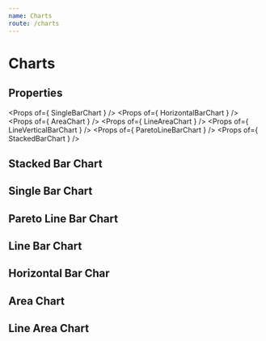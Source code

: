 ```yaml
---
name: Charts
route: /charts
---
```



# Charts

## Properties
<Props of={ SingleBarChart } />
<Props of={ HorizontalBarChart } />
<Props of={ AreaChart } />
<Props of={ LineAreaChart } />
<Props of={ LineVerticalBarChart } />
<Props of={ ParetoLineBarChart } />
<Props of={ StackedBarChart } />

## Stacked Bar Chart
<Playground>
    <StackedBarChart
        yDataType='money'
        xTickType='text'
        yTitle='value'
        barsInfo={[
            {
                title: 'Manutenção',
                color: '#87C4CB'
            },
            { 
                title: 'Aquisição',
                color: '#487086'
            }
        ]}
        data={ [
            [['equipment', 20000]], 
            [['equipment', 50000]]
        ] } 
    />
</Playground>


## Single Bar Chart
<Playground>
    <SingleBarChart
        height={ 275 }
        color='#004A7C'
        yDataType='money'
        xTickType='date'
        yDomainExtra={ 10 }
        yTitle='quantity'
        xTitle='equipment'
        yTooltipTitle='big description'
        xTooltipTitle='big description'
        yDomainExtra={ 10 }
        data={ [["2019-10-16", 23]] } 
    />
</Playground>

## Pareto Line Bar Chart
<Playground>
    <ParetoLineBarChart
        width={ 600 }
        yTitle='(R$) Custo'
        yDomainExtra={ 100 }
        yDataType='money'
        barsInfo={ [
            {
                title: 'Custo total',
                color: '#E97551'
            },
            {
                title: 'Manutenção',
                color: '#87C4CB'
            },
            { 
                title: 'Aquisição',
                color: '#487086'
            }
        ] }
        data={ [
            [
                ['EQUIPMENT01', 80],    
                ['EQUIPMENT02', 90],    
                ['EQUIPMENT03', 95],
                ['EQUIPMENT04', 80],
                ['EQUIPMENT05', 90],
                ['EQUIPMENT06', 95],
                ['EQUIPMENT07', 80],
                ['EQUIPMENT08', 90],
                ['EQUIPMENT09', 95],
                ['EQUIPMENT10', 80]    
            ],
            [
                ['EQUIPMENT01', 8000],
                ['EQUIPMENT02', 9000],
                ['EQUIPMENT03', 9500],
                ['EQUIPMENT04', 10000],
                ['EQUIPMENT05', 11000],
                ['EQUIPMENT06', 11500],
                ['EQUIPMENT07', 11600],
                ['EQUIPMENT08', 11700],
                ['EQUIPMENT09', 11800],
                ['EQUIPMENT10', 11900]
            ],
            [
                ['EQUIPMENT01', 800],
                ['EQUIPMENT02', 900],
                ['EQUIPMENT03', 950],
                ['EQUIPMENT04', 1000],
                ['EQUIPMENT05', 1100],
                ['EQUIPMENT06', 1150],
                ['EQUIPMENT07', 1160],
                ['EQUIPMENT08', 1170],
                ['EQUIPMENT09', 1180],
                ['EQUIPMENT10', 1190]
            ]
        ]
    }
    />
</Playground>


## Line Bar Chart
<Playground>
    <LineVerticalBarChart
        yTitle='(R$) Custo'
        yDataType='money'
        yDomainExtra={ 20 }
        barsInfo={ [ 
            { 
                title: 'Preventivas',
                color: '#9F88FB'
            },
            {
                title: 'Corretivas',
                color: '#30D2D6'
            },
            {
                title: 'Total',
                color: '#F09B1B',
            }
        ] }
        data={ [
            [ 
                ['2019-01-01', 1000000],
                ['2019-02-01', 2000000],
                ['2019-03-01', 3000000],
                ['2019-04-01', 4000000],
                ['2019-05-01', 5000000],
                ['2019-06-01', 6000000]
            ],
            [ 
                ['2019-01-01', 100000],
                ['2019-02-01', 250000],
                ['2019-03-01', 120000],
                ['2019-04-01', 400000],
                ['2019-05-01', 500000],
                ['2019-06-01', 600000]
            ],
            [ 
                ['2019-01-01', 10000000],
                ['2019-02-01', 11000000],
                ['2019-03-01', 12000000],
                ['2019-04-01', 13000000],
                ['2019-05-01', 14000000],
                ['2019-06-01', 15000000]
            ]
        ] }
    />
</Playground>


## Horizontal Bar Char
<Playground>
    <HorizontalBarChart 
        percent
        color='#8BC34A'
        behindColor='#8bc34a5c'
        yToolTip='Equipamento: '
        xToolTip='Disponibilidade: '
        data={ [ [3,"NG 361"],[5,"NG 362"],[55,"NG 364"] ] } 
    />
</Playground>

## Area Chart 
<Playground>
    <AreaChart 
        areaOpacity={ 0.5 }
        xTickAngle={ 0 }
        xTitle='period'
        yTooltipLegend='Tempo'
        xTooltipLegend='Data' 
        yDataType='hour'
        labelTextSize={ 8 }
        yDomainExtra={ 5 }
        yTitle='quantity'
        data={ 
            [ 
                ['2019-09-01', 11.1111111111],
                ['2019-09-02', 11.12],
                ['2019-09-03', 11.11],
                ['2019-09-04', 11.25],
                ['2019-09-05', 11.76],
                ['2019-09-06', 11.45],
                ['2019-09-07', 11.31],
                ['2019-09-08', 11.1111111111],
                ['2019-09-09', 11.34],
                ['2019-09-10', 11.34]
            ] 
        } 
    />
</Playground>

## Line Area Chart
<Playground>
    <LineAreaChart 
        yDataType='percent'
        xTickAngle={ 0 }
        xTitle='period'
        yTitle='percentage'
        referenceLine={ 3 } 
        referenceLegend='mark'
        yTooltipLegend='Porcentagem'    
        xTooltipLegend='Período'
        yDomainExtra={ 50 }
        labelTextSize={ 14 }
        data={ 
            [ 
                ['2019-01-01 14:01', 9.11],
                ['2019-02-01 14:01', 11],
                ['2019-03-01 14:01', 12],
                ['2019-04-01 14:01', 12],
                ['2019-05-01 14:01', 21]
            ] 
        } 
    />
</Playground>
